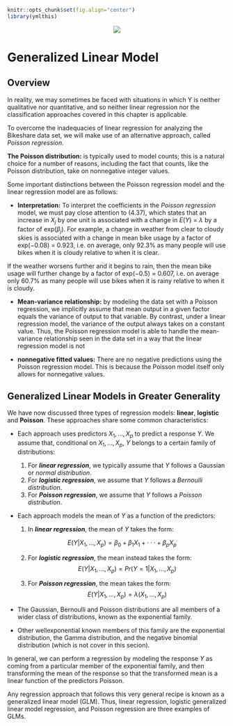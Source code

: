 ```r
knitr::opts_chunk$set(fig.align="center")
library(ymlthis)
```

<center>![](img/illos/03-logre.png)</center>

# Generalized Linear Model

## Overview

In reality, we may sometimes be faced with situations in which Y is neither qualitative nor quantitative, and so neither linear regression nor the classification approaches covered in this chapter is applicable. 

To overcome the inadequacies of linear regression for analyzing the Bikeshare data set, we will make use of an alternative approach, called *Poisson regression*.

**The Poisson distribution:** is typically used to model counts; this is a natural choice for a number of reasons, including the fact that counts, like
the Poisson distribution, take on nonnegative integer values.

Some important distinctions between the Poisson regression model and the linear regression model are as follows:

* **Interpretation:** To interpret the coefficients in the *Poisson regression* model, we must pay close attention to (4.37), which states that an increase in $X_j$ by one unit is associated with a change in $E(Y)$ = $\lambda$ by a factor of exp($\beta_j$). For example, a change in weather from clear to cloudy skies is associated with a change in mean bike usage by a factor of exp(−0.08) = 0.923, i.e. on average, only 92.3% as many people will use bikes when it is cloudy relative to when it is clear.

If the weather worsens further and it begins to rain, then the mean bike usage will further change by a factor of exp(−0.5) = 0.607, i.e.
on average only 60.7% as many people will use bikes when it is rainy relative to when it is cloudy.

* **Mean-variance relationship:** by modeling the data set with a Poisson regression, we implicitly assume that mean output in a given factor equals the variance of output to that variable. By contrast, under a linear regression model, the variance of the output always takes on a constant value. Thus, the Poisson regression model is able to handle the mean-variance relationship seen in the data set in a way that the linear regression model is not

* **nonnegative fitted values:** There are no negative predictions using the Poisson regression model. This is because the Poisson model itself only allows for nonnegative values.

## Generalized Linear Models in Greater Generality

We have now discussed three types of regression models: **linear**, **logistic** and **Poisson**. These approaches share some common characteristics:

* Each approach uses predictors $X_1,...,X_p$ to predict a response $Y$. We assume that, conditional on $X_1,...,X_p$, $Y$ belongs to a certain family of distributions:

  1. For ***linear regression***, we typically assume that $Y$ follows a Gaussian or *normal distribution*. 
  2. For ***logistic regression***, we assume that $Y$ follows a *Bernoulli distribution*. 
  3. For ***Poisson regression***, we assume that $Y$ follows a *Poisson distribution*.

* Each approach models the mean of $Y$ as a function of the predictors:

  1. In ***linear regression***, the mean of $Y$ takes the form:
  
  $$
  E(Y|X_1, . . . ,X_p) = \beta_0 + \beta_1X_1 + · · · + \beta_pX_p
  $$
  
  2. For ***logistic regression***, the mean instead takes the form: 
  $$
  E(Y|X_1, . . . ,X_p) = Pr(Y=1|X_1, . . . ,X_p)
  $$
  
  3. For ***Poisson regression***, the mean takes the form:
  $$
  E(Y|X_1, . . . ,X_p) = \lambda(X_1, . . . ,X_p)  
  $$

:::hat
* The Gaussian, Bernoulli and Poisson distributions are all members of a wider class of distributions, known as the exponential family. 

* Other wellexponential known members of this family are the exponential distribution, the Gamma distribution, and the negative binomial distribution (which is not cover in this secion). 
:::

In general, we can perform a regression by modeling the response $Y$ as coming from a particular member of the exponential family, and then transforming the mean of the response so that the transformed mean is a linear function of the predictors Poisson. 

Any regression approach that follows this very general recipe is known as a generalized linear model (GLM). Thus, linear regression, logistic generalized linear model regression, and Poisson regression are three examples of GLMs.
